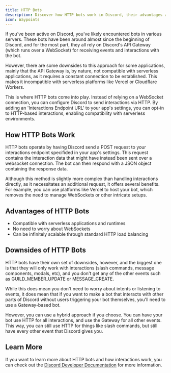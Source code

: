 ```yaml
---
title: HTTP Bots
description: Discover how HTTP bots work in Discord, their advantages and downsides, and how they enable compatibility with serverless environments.
icon: Waypoints
---
```


If you've been active on Discord, you've likely encountered bots in various servers. These bots have been around almost since the beginning of Discord, and for the most part, they all rely on Discord's API Gateway (which runs over a WebSocket) for receiving events and interactions with the bot.

However, there are some downsides to this approach for some applications, mainly that the API Gateway is, by nature, not compatible with serverless applications, as it requires a constant connection to be established. This makes it incompatible with serverless platforms like Vercel or Cloudflare Workers.

This is where HTTP bots come into play. Instead of relying on a WebSocket connection, you can configure Discord to send interactions via HTTP. By adding an 'Interactions Endpoint URL' to your app's settings, you can opt-in to HTTP-based interactions, enabling compatibility with serverless environments.

## How HTTP Bots Work

HTTP bots operate by having Discord send a POST request to your interactions endpoint specifided in your app's settings. This request contains the interaction data that might have instead been sent over a websocket connection. The bot can then respond with a JSON object containing the response data.

Although this method is slightly more complex than handling interactions directly, as it necessitates an additional request, it offers several benefits. For example, you can use platforms like Vercel to host your bot, which removes the need to manage WebSockets or other intricate setups.

## Advantages of HTTP Bots

-   Compatible with serverless applications and runtimes
-   No need to worry about WebSockets
-   Can be infinitely scalable through standard HTTP load balancing

## Downsides of HTTP Bots

HTTP bots have their own set of downsides, however, and the biggest one is that they will only work with interactions (slash commands, message components, modals, etc), and you don't get any of the other events such as GUILD_MEMBER_UPDATE or MESSAGE_CREATE.

While this does mean you don't need to worry about intents or listening to events, it does mean that if you want to make a bot that interacts with other parts of Discord without users triggering your bot themselves, you'll need to use a Gateway-based bot.

However, you can use a hybrid approach if you choose. You can have your bot use HTTP for all interactions, and use the Gateway for all other events. This way, you can still use HTTP for things like slash commands, but still have every other event that Discord gives you.

## Learn More

If you want to learn more about HTTP bots and how interactions work, you can check out the [Discord Developer Documentation](https://discord.com/developers/docs/interactions/overview) for more information.
